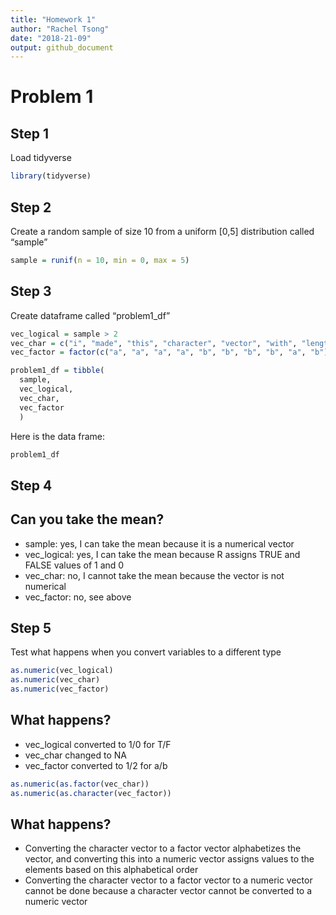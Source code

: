 ```yaml
---
title: "Homework 1"
author: "Rachel Tsong"
date: "2018-21-09"
output: github_document
---
```


# Problem 1

## Step 1
Load tidyverse 
``` r
library(tidyverse)
```

## Step 2
Create a random sample of size 10 from a uniform [0,5] distribution called "sample" 
``` r
sample = runif(n = 10, min = 0, max = 5)
```

## Step 3
Create dataframe called "problem1_df"
``` r

vec_logical = sample > 2
vec_char = c("i", "made", "this", "character", "vector", "with", "length", "of", "ten", "yay")
vec_factor = factor(c("a", "a", "a", "a", "b", "b", "b", "b", "a", "b"))

problem1_df = tibble(
  sample,
  vec_logical,
  vec_char,
  vec_factor
  )

```
Here is the data frame:
``` r
problem1_df
```

## Step 4
Can you take the mean?
-----------------------
* sample: yes, I can take the mean because it is a numerical vector
* vec_logical: yes, I can take the mean because R assigns TRUE and FALSE values of 1 and 0
* vec_char: no, I cannot take the mean because the vector is not numerical
* vec_factor: no, see above

## Step 5
Test what happens when you convert variables to a different type
```r
as.numeric(vec_logical)
as.numeric(vec_char)
as.numeric(vec_factor)
```
What happens?
--------------
* vec_logical converted to 1/0 for T/F
* vec_char changed to NA 
* vec_factor converted to 1/2 for a/b


```r
as.numeric(as.factor(vec_char))
as.numeric(as.character(vec_factor))
```
What happens?
---------------
* Converting the character vector to a factor vector alphabetizes the vector, and converting this into a numeric vector assigns values to the elements based on this alphabetical order
* Converting the character vector to a factor vector to a numeric vector cannot be done because a character vector cannot be converted to a numeric vector